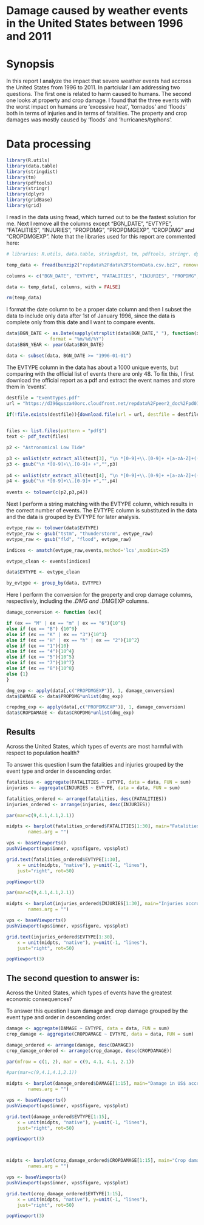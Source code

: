 Damage caused by weather events in the United States between 1996 and 2011
=================================
# Synopsis

In this report I analyze the impact that severe weather events had accross the United States from 1996 to 2011. In partciular I am addressing two questions. The first one is related to harm caused to humans. The second one looks at property and crop damage. I found that the three events with the worst impact on humans are 'excessive heat', 'tornados' and 'floods' both in terms of injuries and in terms of fatalities. The property and crop damages was mostly caused by 'floods' and 'hurricanes/typhons'. 


# Data processing
```r

library(R.utils)
library(data.table)
library(stringdist)
library(tm)
library(pdftools)
library(stringr)
library(dplyr)
library(gridBase)
library(grid)
```
I read in the data using fread, which turned out to be the fastest solution for me. Next I remove all the columns except "BGN_DATE", "EVTYPE", "FATALITIES", "INJURIES", "PROPDMG", "PROPDMGEXP", "CROPDMG" and "CROPDMGEXP". Note that the libraries used for this report are commented here:
```r
# libraries: R.utils, data.table, stringdist, tm, pdftools, stringr, dplyr, gridBase, grid)

temp_data <- fread(bunzip2("repdata%2Fdata%2FStormData.csv.bz2", remove = FALSE, skip = TRUE))

columns <- c("BGN_DATE", "EVTYPE", "FATALITIES", "INJURIES", "PROPDMG", "PROPDMGEXP", "CROPDMG", "CROPDMGEXP")

data <- temp_data[, columns, with = FALSE]

rm(temp_data)
```

I format the date column to be a proper date column and then I subset the data to include only data after 1st of January 1996, since the data is complete only from this date and I want to compare events.
```r

data$BGN_DATE <- as.Date(sapply(strsplit(data$BGN_DATE," "), function(x) x[1]),
                format = "%m/%d/%Y")
data$BGN_YEAR <- year(data$BGN_DATE)

data <- subset(data, BGN_DATE >= "1996-01-01")

```

The EVTYPE column in the data has about a 1000 unique events, but comparing with the official list of events there are only 48. To fix this, I first download the official report as a pdf and extract the event names and store them in 'events'.
```r
destfile = "EventTypes.pdf"
url = "https://d396qusza40orc.cloudfront.net/repdata%2Fpeer2_doc%2Fpd01016005curr.pdf"
  
if(!file.exists(destfile)){download.file(url = url, destfile = destfile)}


files <- list.files(pattern = "pdf$")
text <- pdf_text(files)

p2 <- "Astronomical Low Tide"

p3 <- unlist(str_extract_all(text[3], "\n *[0-9]+\\.[0-9]+ +[a-zA-Z]+(( |/)[a-zA-Z]+)*"))
p3 <- gsub("\n *[0-9]+\\.[0-9]+ +","",p3)
    
p4 <- unlist(str_extract_all(text[4], "\n *[0-9]+\\.[0-9]+ +[a-zA-Z]+(( |/)[a-zA-Z]+)*"))
p4 <- gsub("\n *[0-9]+\\.[0-9]+ +","",p4)
    
events <- tolower(c(p2,p3,p4))

```

Next I perform a string matching with the EVTYPE column, which results in the correct number of events. The EVTYPE column is substituted in the data and the data is grouped by EVTYPE for later analysis.
```r
evtype_raw <- tolower(data$EVTYPE)
evtype_raw <- gsub("tstm", "thunderstorm", evtype_raw)
evtype_raw <- gsub("fld", "flood", evtype_raw)

indices <- amatch(evtype_raw,events,method='lcs',maxDist=25)

evtype_clean <- events[indices]

data$EVTYPE <- evtype_clean

by_evtype <- group_by(data, EVTYPE)
```

Here I perform the conversion for the property and crop damage columns, respectively, including the *.DMG and *.DMGEXP columns.
```r
damage_conversion <- function (ex){

if (ex == "M" | ex == "m" | ex == "6"){10^6}
else if (ex == "B") {10^9}
else if (ex == "K" | ex == "3"){10^3}
else if (ex == "H" | ex == "h" | ex == "2"){10^2}  
else if (ex == "1"){10}
else if (ex == "4"){10^4}
else if (ex == "5"){10^5}
else if (ex == "7"){10^7}
else if (ex == "8"){10^8} 
else {1}
}  

dmg_exp <- apply(data[,c("PROPDMGEXP")], 1, damage_conversion)
data$DAMAGE <- data$PROPDMG*unlist(dmg_exp)

cropdmg_exp <- apply(data[,c("PROPDMGEXP")], 1, damage_conversion)
data$CROPDAMAGE <- data$CROPDMG*unlist(dmg_exp)
```


## Results

Across the United States, which types of events are most harmful with respect to population health?

To answer this question I sum the fatalities and injuries grouped by the event type and order in descending order.
```r
fatalities <- aggregate(FATALITIES ~ EVTYPE, data = data, FUN = sum)
injuries <- aggregate(INJURIES ~ EVTYPE, data = data, FUN = sum)

fatalities_ordered <- arrange(fatalities, desc(FATALITIES))
injuries_ordered <- arrange(injuries, desc(INJURIES))
```

```r
par(mar=c(9,4.1,4.1,2.1))

midpts <- barplot(fatalities_ordered$FATALITIES[1:30], main="Fatalities accross the US from 1996 to 2011 for 30 most severe events", ylab = "Total number of fatalities",
        names.arg = "")

vps <- baseViewports()
pushViewport(vps$inner, vps$figure, vps$plot)

grid.text(fatalities_ordered$EVTYPE[1:30],
    x = unit(midpts, "native"), y=unit(-1, "lines"),
    just="right", rot=50)

popViewport(3)

```


```r
par(mar=c(9,4.1,4.1,2.1))

midpts <- barplot(injuries_ordered$INJURIES[1:30], main="Injuries accross the US from 1996 to 2011 for 30 most severe events", ylab = "Total number of injuries",
        names.arg = "")

vps <- baseViewports()
pushViewport(vps$inner, vps$figure, vps$plot)

grid.text(injuries_ordered$EVTYPE[1:30],
    x = unit(midpts, "native"), y=unit(-1, "lines"),
    just="right", rot=50)

popViewport(3)

```

## The second question to answer is:
Across the United States, which types of events have the greatest economic consequences?

To answer this question I sum damage and crop damage grouped by the event type and order in descending order.
```r
damage <- aggregate(DAMAGE ~ EVTYPE, data = data, FUN = sum)
crop_damage <- aggregate(CROPDAMAGE ~ EVTYPE, data = data, FUN = sum)

damage_ordered <- arrange(damage, desc(DAMAGE))
crop_damage_ordered <- arrange(crop_damage, desc(CROPDAMAGE))
```

```r

par(mfrow = c(1, 2), mar = c(9, 4.1, 4.1, 2.1))

#par(mar=c(9,4.1,4.1,2.1))

midpts <- barplot(damage_ordered$DAMAGE[1:15], main="Damage in US$ accross the US\n from 1996 to 2011 for 15 most severe events", ylab = "Total damage in US$",
        names.arg = "")

vps <- baseViewports()
pushViewport(vps$inner, vps$figure, vps$plot)

grid.text(damage_ordered$EVTYPE[1:15],
    x = unit(midpts, "native"), y=unit(-1, "lines"),
    just="right", rot=50)

popViewport(3)



midpts <- barplot(crop_damage_ordered$CROPDAMAGE[1:15], main="Crop damage in US$ accross the US\n from 1996 to 2011 for 15 most severe events", ylab = "Total crop damage in US$",
        names.arg = "")

vps <- baseViewports()
pushViewport(vps$inner, vps$figure, vps$plot)

grid.text(crop_damage_ordered$EVTYPE[1:15],
    x = unit(midpts, "native"), y=unit(-1, "lines"),
    just="right", rot=50)

popViewport(3)



```


